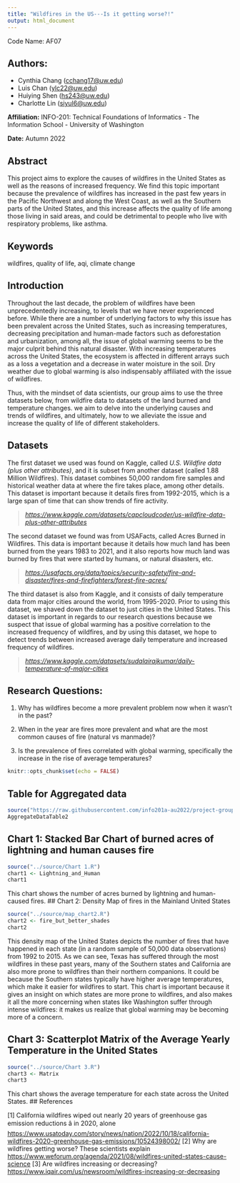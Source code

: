 ```yaml
---
title: "Wildfires in the US---Is it getting worse?!"
output: html_document
---
```


Code Name: AF07

## Authors:

-   Cynthia Chang ([cchang17\@uw.edu](mailto:cchang17@uw.edu){.email})
-   Luis Chan ([ylc22\@uw.edu](mailto:ylc22@uw.edu){.email})
-   Huiying Shen ([hs243\@uw.edu](mailto:hs243@uw.edu){.email})
-   Charlotte Lin ([siyul6\@uw.edu](mailto:siyul6@uw.edu){.email})

**Affiliation:** INFO-201: Technical Foundations of Informatics - The Information School - University of Washington

**Date:** Autumn 2022

## Abstract

This project aims to explore the causes of wildfires in the United States as well as the reasons of increased frequency. We find this topic important because the prevalence of wildfires has increased in the past few years in the Pacific Northwest and along the West Coast, as well as the Southern parts of the United States, and this increase affects the quality of life among those living in said areas, and could be detrimental to people who live with respiratory problems, like asthma.

## Keywords

wildfires, quality of life, aqi, climate change

## Introduction

Throughout the last decade, the problem of wildfires have been unprecedentedly increasing, to levels that we have never experienced before. While there are a number of underlying factors to why this issue has been prevalent across the United States, such as increasing temperatures, decreasing precipitation and human-made factors such as deforestation and urbanization, among all, the issue of global warming seems to be the major culprit behind this natural disaster. With increasing temperatures across the United States, the ecosystem is affected in different arrays such as a loss a vegetation and a decrease in water moisture in the soil. Dry weather due to global warming is also indispensably affiliated with the issue of wildfires.

Thus, with the mindset of data scientists, our group aims to use the three datasets below, from wildfire data to datasets of the land burned and temperature changes. we aim to delve into the underlying causes and trends of wildfires, and ultimately, how to we alleviate the issue and increase the quality of life of different stakeholders.

## Datasets

The first dataset we used was found on Kaggle, called *U.S. Wildfire data (plus other attributes)*, and it is subset from another dataset (called 1.88 Million Wildfires). This dataset combines 50,000 random fire samples and historical weather data at where the fire takes place, among other details. This dataset is important because it details fires from 1992-2015, which is a large span of time that can show trends of fire activity.

> [*https://www.kaggle.com/datasets/capcloudcoder/us-wildfire-data-plus-other-attributes*](https://www.kaggle.com/datasets/capcloudcoder/us-wildfire-data-plus-other-attributes){.uri}

The second dataset we found was from USAFacts, called Acres Burned in Wildfires. This data is important because it details how much land has been burned from the years 1983 to 2021, and it also reports how much land was burned by fires that were started by humans, or natural disasters, etc.

> [*https://usafacts.org/data/topics/security-safety/fire-and-disaster/fires-and-firefighters/forest-fire-acres/*](https://usafacts.org/data/topics/security-safety/fire-and-disaster/fires-and-firefighters/forest-fire-acres/){.uri}

The third dataset is also from Kaggle, and it consists of daily temperature data from major cities around the world, from 1995-2020. Prior to using this dataset, we shaved down the dataset to just cities in the United States. This dataset is important in regards to our research questions because we suspect that issue of global warming has a positive correlation to the increased frequency of wildfires, and by using this dataset, we hope to detect trends between increased average daily temperature and increased frequency of wildfires.

> [*https://www.kaggle.com/datasets/sudalairajkumar/daily-temperature-of-major-cities*](https://www.kaggle.com/datasets/sudalairajkumar/daily-temperature-of-major-cities){.uri}

## Research Questions:

1.  Why has wildfires become a more prevalent problem now when it wasn't in the past?

2.  When in the year are fires more prevalent and what are the most common causes of fire (natural vs manmade)?

3.  Is the prevalence of fires correlated with global warming, specifically the increase in the rise of average temperatures?

```r
knitr::opts_chunk$set(echo = FALSE)
```

## Table for Aggregated data
```r
source("https://raw.githubusercontent.com/info201a-au2022/project-group-7-section-af/main/source/AggregateTable.R")
AggregateDataTable2
```
## Chart 1: Stacked Bar Chart of burned acres of lightning and human causes fire
```r
source("../source/Chart 1.R")
chart1 <- Lightning_and_Human
chart1
```
This chart shows the number of acres burned by lightning and human-caused fires.
## Chart 2: Density Map of fires in the Mainland United States

```r
source("../source/map_chart2.R")
chart2 <- fire_but_better_shades
chart2
```
This density map of the United States depicts the number of fires that have happened in each state (in a random sample of 50,000 data observations) from 1992 to 2015. As we can see, Texas has suffered through the most wildfires in these past years, many of the Southern states and California are also more prone to wildfires than their northern companions. It could be because the Southern states typically have higher average temperatures, which make it easier for wildfires to start. This chart is important because it gives an insight on which states are more prone to wildfires, and also makes it all the more concerning when states like Washington suffer through intense wildfires: it makes us realize that global warming may be becoming more of a concern.

## Chart 3: Scatterplot Matrix of the Average Yearly Temperature in the United States

```r
source("../source/Chart 3.R")
chart3 <- Matrix
chart3
```

This chart shows the average temperature for each state across the United States.
## References

[1] California wildfires wiped out nearly 20 years of greenhouse gas emission reductions â in 2020, alone <https://www.usatoday.com/story/news/nation/2022/10/18/california-wildfires-2020-greenhouse-gas-emissions/10524398002/>
[2] Why are wildfires getting worse? These scientists explain <https://www.weforum.org/agenda/2021/08/wildfires-united-states-cause-science>
[3] Are wildfires increasing or decreasing? <https://www.iqair.com/us/newsroom/wildfires-increasing-or-decreasing>



